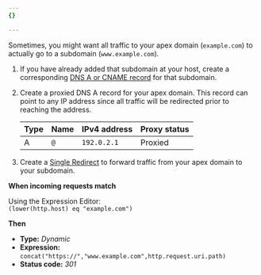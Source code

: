 ```yaml
---
{}

---
```



Sometimes, you might want all traffic to your apex domain (`example.com`) to actually go to a subdomain (`www.example.com`).

1. If you have already added that subdomain at your host, create a corresponding [DNS A or CNAME record](/dns/manage-dns-records/how-to/create-dns-records/) for that subdomain.

2. Create a proxied DNS A record for your apex domain. This record can point to any IP address since all traffic will be redirected prior to reaching the address.

   | **Type** | **Name** | **IPv4 address** | **Proxy status** |
   | -------- | -------- | ---------------- | ---------------- |
   | A        | `@`      | `192.0.2.1`      | Proxied          |

3. Create a [Single Redirect](/rules/url-forwarding/single-redirects/create-dashboard/) to forward traffic from your apex domain to your subdomain.

<Example>

**When incoming requests match**

Using the Expression Editor:<br/>
`(lower(http.host) eq "example.com")`

**Then**

* **Type:** *Dynamic*
* **Expression:** `concat("https://","www.example.com",http.request.uri.path)`
* **Status code:** *301*

</Example>
